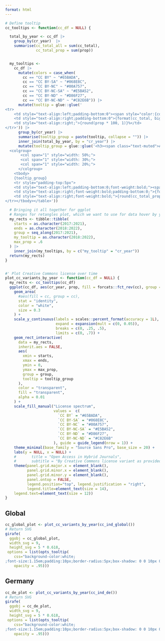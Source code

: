 ```yaml
---
format: html
---
```


```r
# Define tooltip
cc_tooltips <- function(cc_df = NULL) {

  total_by_year <- cc_df |>
    group_by(cr_year)  |>
    summarise(cc_total_all = sum(cc_total),
              cc_total_prop = sum(prop))


  my_tooltips <-
    cc_df |>
      mutate(colors = case_when(
        cc == "CC BY" ~ "#65BADA",
        cc == "CC BY-SA" ~ "#068E8C",
        cc == "CC BY-NC" ~ "#00A757",
        cc == "CC BY-NC-SA" ~ "#E5BA52",
        cc == "CC BY-ND" ~ "#D86F27",
        cc == "CC BY-NC-ND" ~ "#C82E6B")) |>
      mutate(tooltip = glue::glue('
<tr>
    <td style="text-align:left;padding-bottom:0"><span style="color:{colors}">■</span> {cc}<br></td>
    <td style="text-align:right;padding-bottom:0">{format(cc_total, big.mark = ",")}</td>
    <td style="text-align:right;">{round(prop * 100, 1)}%</td>
</tr>')) |>
      group_by(cr_year) |>
      summarise(tooltip_group = paste(tooltip, collapse = "")) |>
      inner_join(total_by_year, by = "cr_year") |>
      mutate(tooltip_group = glue::glue('<h3><span class="text-muted">Articles with Creative Commons license<br></span>in <b>{cr_year}</h3><hr><table style="margin:8px 0 0;padding:0;width:100%">
  <colgroup>
       <col span="1" style="width: 50%;">
       <col span="1" style="width: 30%;">
       <col span="1" style="width: 20%;">
      </colgroup>
    <tbody>
    {tooltip_group}
    <tr style="padding-top:5px">
    <td style="text-align:left;padding-bottom:0;font-weight:bold;"><span style="color:transparent">■</span> <b>Total</b></td>
    <td style="text-align:right;font-weight:bold;padding-bottom:0;">{format(cc_total_all, big.mark = ",")}</td>
    <td style="text-align:right;font-weight:bold;">{round(cc_total_prop * 100, 1)}%</td>
</tr></tbody></table>'))

  # Bringing it all together for ggplot
  # Ranges for retangles plot, which we want to use for data hover by year
  my_rects <- tibble::tibble(
    starts = as.character(2017:2021),
    ends = as.character(2018:2022),
    group = seq_along(2017:2021),
    my_tooltip = as.character(2018:2022),
    max_prop = .6
  ) |>
    inner_join(my_tooltips, by = c("my_tooltip" = "cr_year"))
  return(my_rects)
}


#' Plot Creative Commons license over time
plot_cc_variants_by_year <- function(cc_df = NULL) {
  my_rects <- cc_tooltips(cc_df)
  ggplot(cc_df, aes(cr_year, prop, fill = forcats::fct_rev(cc), group = forcats::fct_rev(cc))) +
    geom_area(
      #aes(fill = cc, group = cc),
      stat = "identity",
      color = "white",
      size = 0.3
    ) +
    scale_y_continuous(labels = scales::percent_format(accuracy = 1L),
                       expand = expansion(mult = c(0, 0.05)),
                       breaks = c(0, .25, .5),
                       limits = c(0, .7)) +
    geom_rect_interactive(
      data = my_rects,
      inherit.aes = FALSE,
      aes(
        xmin = starts,
        xmax = ends,
        ymin = 0,
        ymax = max_prop,
        group = group,
        tooltip = tooltip_group
      ),
      color = "transparent",
      fill = "transparent",
      alpha = 0.01
    ) +
    scale_fill_manual("License spectrum",
                      values =  c(
                        `CC BY` = "#65BADA",
                        `CC BY-SA` = "#068E8C",
                        `CC BY-NC` = "#00A757",
                        `CC BY-NC-SA` = "#E5BA52",
                        `CC BY-ND` = "#D86F27",
                        `CC BY-NC-ND` = "#C82E6B"
                      ), guide = guide_legend(nrow = 1)) +
    theme_minimal(base_family = "Source Sans Pro", base_size = 20) +
    labs(y = NULL, x = NULL) +
    #       title = "Open Access in Hybrid Journals",
    #       subtitle = "By Creative Commons license variant as provided by Crossref\n") +
    theme(panel.grid.major.x = element_blank(),
          panel.grid.minor.x = element_blank(),
          panel.grid.minor.y = element_blank(),
          panel.ontop = FALSE,
          legend.position="top", legend.justification = "right",
          legend.title=element_text(size = 14), 
    legend.text=element_text(size = 12)) 
}
```

::: {.panel-tabset}

## Global

```r
cc_global_plot <- plot_cc_variants_by_year(cc_ind_global())
# Return SVG
girafe(
  ggobj = cc_global_plot,
  width_svg = 9,
  height_svg = 5 * 0.618,
 options = list(opts_tooltip(
    css="background-color:white;
;font-size:1.15em;padding:10px;border-radius:5px;box-shadow: 0 0 10px 0 rgba(0, 0, 0, 0.5)",
    opacity = .95)))
```

## Germany

```r
cc_de_plot <- plot_cc_variants_by_year(cc_ind_de())
# Return SVG
girafe(
  ggobj = cc_de_plot,
  width_svg = 9,
  height_svg = 5 * 0.618,
 options = list(opts_tooltip(
    css="background-color:white;
;font-size:1.15em;padding:10px;border-radius:5px;box-shadow: 0 0 10px 0 rgba(0, 0, 0, 0.5)",
    opacity = .95)))
```

:::